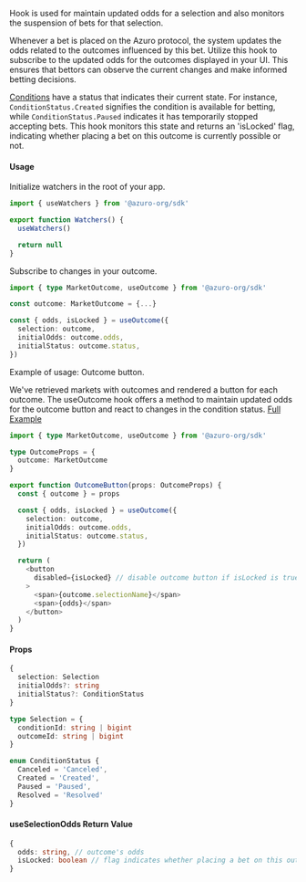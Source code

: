 
Hook is used for maintain updated odds for a selection and also monitors the suspension of bets for that selection.

Whenever a bet is placed on the Azuro protocol, the system updates the odds related to the outcomes influenced by this bet. Utilize this hook to subscribe to the updated odds for the outcomes displayed in your UI. This ensures that bettors can observe the current changes and make informed betting decisions.

[Conditions](/concepts/glossary#condition) have a status that indicates their current state. For instance, `ConditionStatus.Created` signifies the condition is available for betting, while `ConditionStatus.Paused` indicates it has temporarily stopped accepting bets. This hook monitors this state and returns an 'isLocked' flag, indicating whether placing a bet on this outcome is currently possible or not.

#### Usage

Initialize watchers in the root of your app.

```ts
import { useWatchers } from '@azuro-org/sdk'

export function Watchers() {
  useWatchers()

  return null
}
```

Subscribe to changes in your outcome.

```ts
import { type MarketOutcome, useOutcome } from '@azuro-org/sdk'

const outcome: MarketOutcome = {...}

const { odds, isLocked } = useOutcome({
  selection: outcome,
  initialOdds: outcome.odds,
  initialStatus: outcome.status,
})
```

<Callout type="info">
Example of usage: Outcome button.<br/>

We've retrieved markets with outcomes and rendered a button for each outcome. The useOutcome hook offers a method to maintain updated odds for the outcome button and react to changes in the condition status. [Full Example](https://github.com/Azuro-protocol/sdk/blob/main/examples/nextjs/src/components/OutcomeButton.tsx)

```ts
import { type MarketOutcome, useOutcome } from '@azuro-org/sdk'

type OutcomeProps = {
  outcome: MarketOutcome
}

export function OutcomeButton(props: OutcomeProps) {
  const { outcome } = props

  const { odds, isLocked } = useOutcome({
    selection: outcome,
    initialOdds: outcome.odds,
    initialStatus: outcome.status,
  })

  return (
    <button
      disabled={isLocked} // disable outcome button if isLocked is true
    >
      <span>{outcome.selectionName}</span>
      <span>{odds}</span>
    </button>
  )
}
```
</Callout>


#### Props

```ts
{
  selection: Selection
  initialOdds?: string
  initialStatus?: ConditionStatus
}
```

```ts
type Selection = {
  conditionId: string | bigint
  outcomeId: string | bigint
}

enum ConditionStatus {
  Canceled = 'Canceled',
  Created = 'Created',
  Paused = 'Paused',
  Resolved = 'Resolved'
}
```

#### useSelectionOdds Return Value

```ts
{
  odds: string, // outcome's odds
  isLocked: boolean // flag indicates whether placing a bet on this outcome is currently possible or not
}
```
